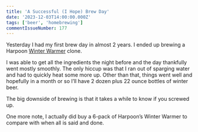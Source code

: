```yaml
---
title: 'A Successful (I Hope) Brew Day'
date: '2023-12-03T14:00:00.000Z'
tags: ['beer', 'homebrewing']
commentIssueNumber: 177
---
```


Yesterday I had my first brew day in almost 2 years. I ended up brewing a Harpoon [Winter Warmer](https://www.harpoonbrewery.com/beer/winter-warmer/) clone.

<PostImage
    src="/images/posts/2023-12-03-a-successful-i-hope-brew-day/brewday1.jpg"
    alt="My small water pot sitting on my propane stove heating up to steep the grains"
    width={960}
    height={1280}
    centered
    shadowed
/>

<PostImage
    src="/images/posts/2023-12-03-a-successful-i-hope-brew-day/brewday2.jpg"
    alt="My large pot sitting on the propane stove heating up the wort"
    width={960}
    height={1280}
    centered
    shadowed
/>

<PostImage
    src="/images/posts/2023-12-03-a-successful-i-hope-brew-day/brewday3.jpg"
    alt="My large pot boiling the wort with steam coming up out of it"
    width={960}
    height={1280}
    centered
    shadowed
/>

I was able to get all the ingredients the night before and the day thankfully went mostly smoothly. The only hiccup was that I ran out of sparging water and had to quickly heat some more up. Other than that, things went well and hopefully in a month or so I’ll have 2 dozen plus 22 ounce bottles of winter beer.

The big downside of brewing is that it takes a while to know if you screwed up.

One more note, I actually did buy a 6-pack of Harpoon’s Winter Warmer to compare with when all is said and done.